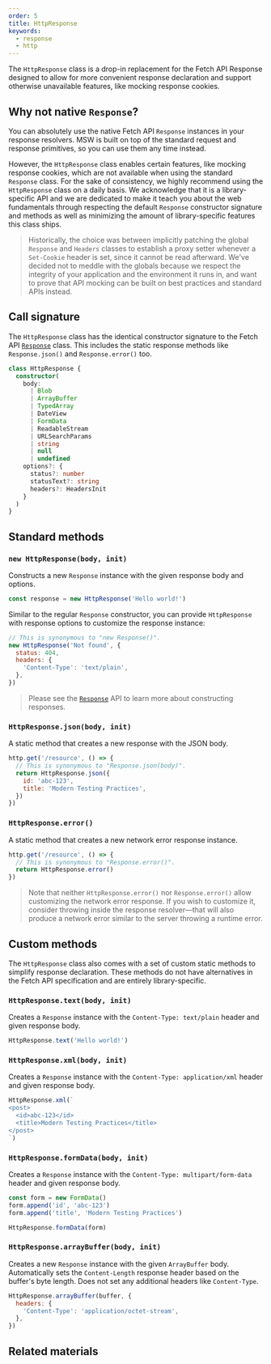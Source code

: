 ```yaml
---
order: 5
title: HttpResponse
keywords:
  - response
  - http
---
```


The `HttpResponse` class is a drop-in replacement for the Fetch API Response designed to allow for more convenient response declaration and support otherwise unavailable features, like mocking response cookies.

## Why not native `Response`?

You can absolutely use the native Fetch API `Response` instances in your response resolvers. MSW is built on top of the standard request and response primitives, so you can use them any time instead.

However, the `HttpResponse` class enables certain features, like mocking response cookies, which are not available when using the standard `Response` class. For the sake of consistency, we highly recommend using the `HttpResponse` class on a daily basis. We acknowledge that it is a library-specific API and we are dedicated to make it teach you about the web fundamentals through respecting the default `Response` constructor signature and methods as well as minimizing the amount of library-specific features this class ships.

> Historically, the choice was between implicitly patching the global `Response` and `Headers` classes to establish a proxy setter whenever a `Set-Cookie` header is set, since it cannot be read afterward. We've decided not to meddle with the globals because we respect the integrity of your application and the environment it runs in, and want to prove that API mocking can be built on best practices and standard APIs instead.

## Call signature

The `HttpResponse` class has the identical constructor signature to the Fetch API [`Response`](https://developer.mozilla.org/en-US/docs/Web/API/Response) class. This includes the static response methods like `Response.json()` and `Response.error()` too.

```ts
class HttpResponse {
  constructor(
    body:
      | Blob
      | ArrayBuffer
      | TypedArray
      | DateView
      | FormData
      | ReadableStream
      | URLSearchParams
      | string
      | null
      | undefined
    options?: {
      status?: number
      statusText?: string
      headers?: HeadersInit
    }
  )
}
```


<PageCard
  icon={CodeBracketSquareIcon}
  url="https://github.com/mswjs/msw/tree/main/src/core/HttpResponse.ts"
  title="HttpResponse.ts"
  description="Source code for the `HttpResponse` class."
/>

## Standard methods

### `new HttpResponse(body, init)`

Constructs a new `Response` instance with the given response body and options.

```js
const response = new HttpResponse('Hello world!')
```

Similar to the regular `Response` constructor, you can provide `HttpResponse` with response options to customize the response instance:

```js
// This is synonymous to "new Response()".
new HttpResponse('Not found', {
  status: 404,
  headers: {
    'Content-Type': 'text/plain',
  },
})
```

> Please see the [`Response`](https://developer.mozilla.org/en-US/docs/Web/API/Response/Response) API to learn more about constructing responses.

### `HttpResponse.json(body, init)`

A static method that creates a new response with the JSON body.

```js
http.get('/resource', () => {
  // This is synonymous to "Response.json(body)".
  return HttpResponse.json({
    id: 'abc-123',
    title: 'Modern Testing Practices',
  })
})
```

### `HttpResponse.error()`

A static method that creates a new network error response instance.

```js
http.get('/resource', () => {
  // This is synonymous to "Response.error()".
  return HttpResponse.error()
})
```

> Note that neither `HttpResponse.error()` nor `Response.error()` allow customizing the network error response. If you wish to customize it, consider throwing inside the response resolver—that will also produce a network error similar to the server throwing a runtime error.

## Custom methods

The `HttpResponse` class also comes with a set of custom static methods to simplify response declaration. These methods do not have alternatives in the Fetch API specification and are entirely library-specific.

### `HttpResponse.text(body, init)`

Creates a `Response` instance with the `Content-Type: text/plain` header and given response body.

```js
HttpResponse.text('Hello world!')
```

### `HttpResponse.xml(body, init)`

Creates a `Response` instance with the `Content-Type: application/xml` header and given response body.

```js
HttpResponse.xml(`
<post>
  <id>abc-123</id>
  <title>Modern Testing Practices</title>
</post>
`)
```

### `HttpResponse.formData(body, init)`

Creates a `Response` instance with the `Content-Type: multipart/form-data` header and given response body.

```js
const form = new FormData()
form.append('id', 'abc-123')
form.append('title', 'Modern Testing Practices')

HttpResponse.formData(form)
```

### `HttpResponse.arrayBuffer(body, init)`

Creates a new `Response` instance with the given `ArrayBuffer` body. Automatically sets the `Content-Length` response header based on the buffer's byte length. Does not set any additional headers like `Content-Type`.

```js
HttpResponse.arrayBuffer(buffer, {
  headers: {
    'Content-Type': 'application/octet-stream',
  },
})
```

## Related materials


<PageCard
  icon={NewspaperIcon}
  url="/docs/basics/mocking-responses"
  title="Mocking responses"
  description="Learn about response resolvers and the different ways to respond to a request."
/>
